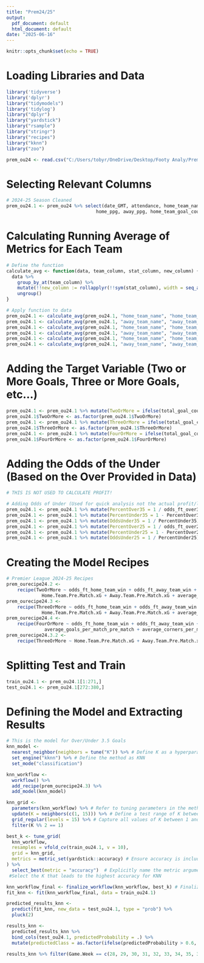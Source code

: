 ---
title: "Prem24/25"
output:
  pdf_document: default
  html_document: default
date: "2025-06-16"
---

```{r setup, include=FALSE}
knitr::opts_chunk$set(echo = TRUE)
```

# Loading Libraries and Data
```{r}
library('tidyverse')
library('dplyr')
library("tidymodels")
library('tidylog')
library("dplyr")
library("yardstick")
library("rsample")
library("stringr")
library("recipes")
library("kknn")
library("zoo")

prem_ou24 <- read.csv("C:/Users/tobyr/OneDrive/Desktop/Footy Analy/Prem/premier_stats24-25.csv")
```

# Selecting Relevant Columns
```{r}
# 2024-25 Season Cleaned
prem_ou24.1 <- prem_ou24 %>% select(date_GMT, attendance, home_team_name, away_team_name, referee, Game.Week, 
                                 home_ppg, away_ppg, home_team_goal_count, away_team_goal_count, total_goal_count, total_goals_at_half_time, home_team_goal_count_half_time, away_team_goal_count_half_time, home_team_corner_count, away_team_corner_count, home_team_yellow_cards, away_team_yellow_cards, home_team_shots, home_team_shots_on_target, away_team_shots_on_target, away_team_shots, home_team_fouls, away_team_fouls, home_team_possession, away_team_possession, Home.Team.Pre.Match.xG, Away.Team.Pre.Match.xG, team_a_xg, team_b_xg, average_goals_per_match_pre_match, average_corners_per_match_pre_match, average_cards_per_match_pre_match, odds_ft_home_team_win, odds_ft_draw, odds_ft_away_team_win, odds_ft_over25, odds_ft_over35)
```

# Calculating Running Average of Metrics for Each Team
```{r}
# Define the function
calculate_avg <- function(data, team_column, stat_column, new_column) {
  data %>%
    group_by_at(team_column) %>%
    mutate(!!new_column := rollapplyr(!!sym(stat_column), width = seq_along(!!sym(stat_column)), FUN = mean, fill = NA, align = "right")) %>%
    ungroup()
}

# Apply function to data
prem_ou24.1 <- calculate_avg(prem_ou24.1, "home_team_name", "home_team_shots", "HT_avgShots")
prem_ou24.1 <- calculate_avg(prem_ou24.1, "away_team_name", "away_team_shots", "AT_avgShots")
prem_ou24.1 <- calculate_avg(prem_ou24.1, "home_team_name", "home_team_shots_on_target", "HT_avgTarget")
prem_ou24.1 <- calculate_avg(prem_ou24.1, "away_team_name", "away_team_shots_on_target", "AT_avgTarget")
prem_ou24.1 <- calculate_avg(prem_ou24.1, "home_team_name", "home_team_possession", "HT_Possess")
prem_ou24.1 <- calculate_avg(prem_ou24.1, "away_team_name", "away_team_possession", "AT_Possess")
```

# Adding the Target Variable (Two or More Goals, Three or More Goals, etc...)
```{r}
prem_ou24.1 <- prem_ou24.1 %>% mutate(TwoOrMore = ifelse(total_goal_count >= 2, 1, 0))
prem_ou24.1$TwoOrMore <- as.factor(prem_ou24.1$TwoOrMore)
prem_ou24.1 <- prem_ou24.1 %>% mutate(ThreeOrMore = ifelse(total_goal_count >= 3, 1, 0))
prem_ou24.1$ThreeOrMore <- as.factor(prem_ou24.1$ThreeOrMore)
prem_ou24.1 <- prem_ou24.1 %>% mutate(FourOrMore = ifelse(total_goal_count >= 4, 1, 0))
prem_ou24.1$FourOrMore <- as.factor(prem_ou24.1$FourOrMore)
```

# Adding the Odds of the Under (Based on the Over Provided in Data)
```{r}
# THIS IS NOT USED TO CALCULATE PROFIT!

# Adding Odds of Under (Used for quick analysis not the actual profit/loss)
prem_ou24.1 <- prem_ou24.1 %>% mutate(PercentOver35 = 1 / odds_ft_over35)
prem_ou24.1 <- prem_ou24.1 %>% mutate(PercentUnder35 = 1 - PercentOver35)
prem_ou24.1 <- prem_ou24.1 %>% mutate(OddsUnder35 = 1 / PercentUnder35)
prem_ou24.1 <- prem_ou24.1 %>% mutate(PercentOver25 = 1 / odds_ft_over25)
prem_ou24.1 <- prem_ou24.1 %>% mutate(PercentUnder25 = 1 - PercentOver25)
prem_ou24.1 <- prem_ou24.1 %>% mutate(OddsUnder25 = 1 / PercentUnder25)
```

# Creating the Model Recipes
```{r}
# Premier League 2024-25 Recipes
prem_ourecipe24.2 <-
    recipe(TwoOrMore ~ odds_ft_home_team_win + odds_ft_away_team_win + odds_ft_draw + home_ppg + away_ppg +
             Home.Team.Pre.Match.xG + Away.Team.Pre.Match.xG + average_goals_per_match_pre_match + average_corners_per_match_pre_match + average_cards_per_match_pre_match + HT_avgShots + AT_avgShots + HT_avgTarget + AT_avgTarget + HT_Possess + AT_Possess, data = prem_ou24.1) %>% step_normalize(all_numeric())
prem_ourecipe24.3 <-
    recipe(ThreeOrMore ~ odds_ft_home_team_win + odds_ft_away_team_win + odds_ft_draw + home_ppg + away_ppg +
             Home.Team.Pre.Match.xG + Away.Team.Pre.Match.xG + average_goals_per_match_pre_match + average_corners_per_match_pre_match + average_cards_per_match_pre_match + HT_avgShots + AT_avgShots + HT_avgTarget + AT_avgTarget + HT_Possess + AT_Possess, data = prem_ou24.1) %>% step_normalize(all_numeric())
prem_ourecipe24.4 <-
    recipe(FourOrMore ~ odds_ft_home_team_win + odds_ft_away_team_win + odds_ft_draw + home_ppg + away_ppg +
              average_goals_per_match_pre_match + average_corners_per_match_pre_match + average_cards_per_match_pre_match + HT_avgShots + AT_avgShots + HT_avgTarget + AT_avgTarget + HT_Possess + AT_Possess, data = prem_ou24.1) %>% step_normalize(all_numeric())
prem_ourecipe24.3.2 <-
    recipe(ThreeOrMore ~ Home.Team.Pre.Match.xG + Away.Team.Pre.Match.xG + average_goals_per_match_pre_match + average_corners_per_match_pre_match + average_cards_per_match_pre_match + HT_avgShots + AT_avgShots + HT_avgTarget + AT_avgTarget + HT_Possess + AT_Possess, data = prem_ou24.1) %>% step_normalize(all_numeric())
```

# Splitting Test and Train
```{r}
train_ou24.1 <- prem_ou24.1[1:271,]
test_ou24.1 <- prem_ou24.1[272:380,]
```

# Defining the Model and Extracting Results
```{r}
# This is the model for Over/Under 3.5 Goals
knn_model <-
  nearest_neighbor(neighbors = tune("K")) %>% # Define K as a hyperparameter to tune
  set_engine("kknn") %>% # Define the method as KNN
  set_mode("classification")

knn_workflow <-
  workflow() %>% 
  add_recipe(prem_ourecipe24.3) %>% 
  add_model(knn_model)

knn_grid <-
  parameters(knn_workflow) %>% # Refer to tuning parameters in the method object
  update(K = neighbors(c(1, 15))) %>% # Define a test range of K between 1 and 15
  grid_regular(levels = 15) %>% # Capture all values of K between 1 and 15
  filter(K %% 2 == 1)

best_k <- tune_grid(
  knn_workflow,
  resamples = vfold_cv(train_ou24.1, v = 10),
  grid = knn_grid,
  metrics = metric_set(yardstick::accuracy) # Ensure accuracy is included in metrics
) %>%
  select_best(metric = "accuracy")  # Explicitly name the metric argument
 #Select the K that leads to the highest accuracy for KNN

knn_workflow_final <- finalize_workflow(knn_workflow, best_k) # Finalize workflow using best k
fit_knn <- fit(knn_workflow_final, data = train_ou24.1)

predicted_results_knn <-
  predict(fit_knn, new_data = test_ou24.1, type = "prob") %>%
  pluck(2)

results_knn <-
  predicted_results_knn %>%
  bind_cols(test_ou24.1, predictedProbability = .) %>%
  mutate(predictedClass = as.factor(ifelse(predictedProbability > 0.6, 1, 0)))

results_knn %>% filter(Game.Week == c(28, 29, 30, 31, 32, 33, 34, 35, 36, 37, 38)) %>% select(home_team_name, away_team_name, predictedClass)
```

